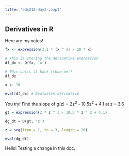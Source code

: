 ```yaml
---
title: "eds212-day2-comp1"
---
```


## Derivatives in R

Here are my notes!

```r
fx <- expression(3.1 * (x ^ 4) - 28 * x)

# This is storing the derivative expression
df_dx <- D(fx, 'x')

# This calls it back (show me!)
df_dx

x <- 10

eval(df_dx) # Evaluates derivative
```

You try! Find the slope of g(z) = 2z^3^ - 10.5z^2^ + 4.1 at z = 3.6

```r
gt = expression(2 * z ^ 3 - 10.5 * z ^ 2 + 4.1)

dg_dt = D(gt, 'z')

z = seq(from = 1, to = 3, length = 20)

eval(dg_dt)
```

Hello! Testing a change in this doc.
